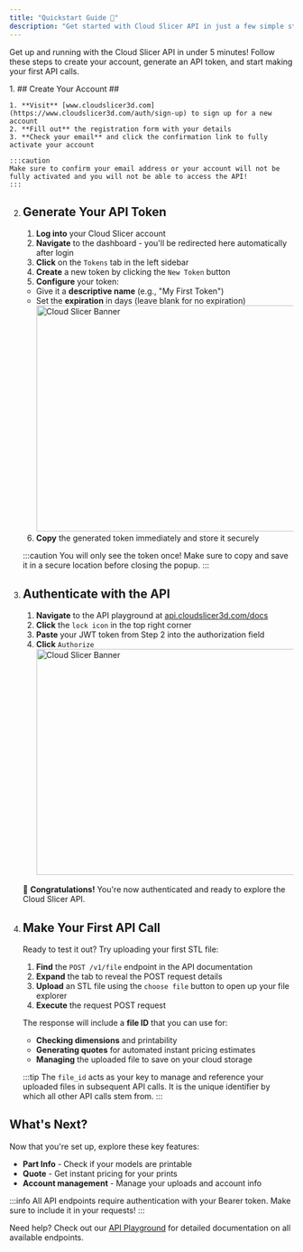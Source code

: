 ```yaml
---
title: "Quickstart Guide 🚀"
description: "Get started with Cloud Slicer API in just a few simple steps"
---
```


Get up and running with the Cloud Slicer API in under 5 minutes! Follow these steps to create your account, generate an API token, and start making your first API calls.

<Stepper>
1. ## Create Your Account ##

    1. **Visit** [www.cloudslicer3d.com](https://www.cloudslicer3d.com/auth/sign-up) to sign up for a new account
    2. **Fill out** the registration form with your details
    3. **Check your email** and click the confirmation link to fully activate your account

    :::caution
    Make sure to confirm your email address or your account will not be fully activated and you will not be able to access the API!
    :::

2. ## Generate Your API Token ##

   1. **Log into** your Cloud Slicer account
   2. **Navigate** to the dashboard - you'll be redirected here automatically after login
   3. **Click** on the `Tokens` tab in the left sidebar
   4. **Create** a new token by clicking the `New Token` button
   5. **Configure** your token:
   - Give it a **descriptive name** (e.g., "My First Token")
   - Set the **expiration** in days (leave blank for no expiration)
      <img 
         src="/images/quickstart-1.png" 
         alt="Cloud Slicer Banner" 
         width="800" 
         height="400"
         className='rounded-lg shadow-lg border border-gray-400 dark:border-white-200'
      />

   6. **Copy** the generated token immediately and store it securely

   :::caution
   You will only see the token once! Make sure to copy and save it in a secure location before closing the popup.
   :::

3. ## Authenticate with the API ##

   1. **Navigate** to the API playground at [api.cloudslicer3d.com/docs](https://api.cloudslicer3d.com/docs)
   2. **Click** the `lock icon` in the top right corner
   3. **Paste** your JWT token from Step 2 into the authorization field
   4. **Click** `Authorize`
      <img 
         src="/images/quickstart-2.png" 
         alt="Cloud Slicer Banner" 
         width="800" 
         height="400"
         className='rounded-lg shadow-lg border border-gray-400 dark:border-white-200'
      />

   🎉 **Congratulations!** You're now authenticated and ready to explore the Cloud Slicer API.

4. ## Make Your First API Call ##

   Ready to test it out? Try uploading your first STL file:

   1. **Find** the `POST /v1/file` endpoint in the API documentation
   2. **Expand** the tab to reveal the POST request details
   3. **Upload** an STL file using the `choose file` button to open up your file explorer
   4. **Execute** the request POST request

   The response will include a **file ID** that you can use for:

   - **Checking dimensions** and printability
   - **Generating quotes** for automated instant pricing estimates
   - **Managing** the uploaded file to save on your cloud storage

   :::tip
    The `file_id` acts as your key to manage and reference your uploaded files in subsequent API calls.  It is the unique identifier by which all other API calls stem from.
   :::

</Stepper>

## What's Next?

Now that you're set up, explore these key features:

- **Part Info** - Check if your models are printable
- **Quote** - Get instant pricing for your prints
- **Account management** - Manage your uploads and account info

:::info
All API endpoints require authentication with your Bearer token. Make sure to include it in your requests!
:::

Need help? Check out our [API Playground](https://api.cloudslicer3d.com/docs) for detailed documentation on all available endpoints.